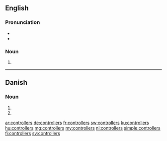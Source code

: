 {{also|controllers'}}
==English==

===Pronunciation===
* {{IPA|kənˈtɹəʊləs|lang=en}}
* {{hyphenation|con|trol|lers|lang=en}}

===Noun===
{{head|en|noun plural form}}
# {{plural of|controller|lang=en}}

----

==Danish==

===Noun===
{{head|da|noun form}}
# {{plural indefinite of|controller|lang=da}}
# {{genitive singular indefinite of|controller|lang=da}}

[[ar:controllers]]
[[de:controllers]]
[[fr:controllers]]
[[sw:controllers]]
[[ku:controllers]]
[[hu:controllers]]
[[mg:controllers]]
[[my:controllers]]
[[nl:controllers]]
[[simple:controllers]]
[[fi:controllers]]
[[sv:controllers]]